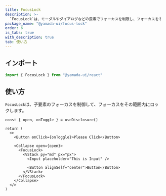 ```yaml
---
title: FocusLock
description: >-
  `FocusLock`は、モーダルやダイアログなどの要素でフォーカスを制限し、フォーカスをその範囲内にロックすることで、アクセシビリティを向上させるコンポーネントです。
package_name: "@yamada-ui/focus-lock"
order: 6
is_tabs: true
with_description: true
tab: 使い方
---
```


## インポート

```ts
import { FocusLock } from "@yamada-ui/react"
```

## 使い方

`FocusLock`は、子要素のフォーカスを制御して、フォーカスをその範囲内にロックします。

```tsx functional=true
const { open, onToggle } = useDisclosure()

return (
  <>
    <Button onClick={onToggle}>Please Click</Button>

    <Collapse open={open}>
      <FocusLock>
        <VStack py="md" px="px">
          <Input placeholder="This is Input" />

          <Button alignSelf="center">Button</Button>
        </VStack>
      </FocusLock>
    </Collapse>
  </>
)
```
